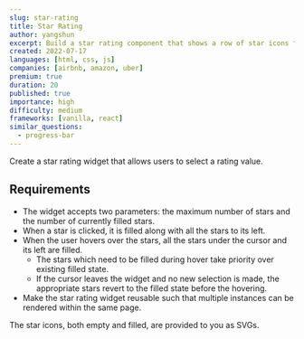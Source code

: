```yaml
---
slug: star-rating
title: Star Rating
author: yangshun
excerpt: Build a star rating component that shows a row of star icons for users to select the number of filled stars corresponding to the rating
created: 2022-07-17
languages: [html, css, js]
companies: [airbnb, amazon, uber]
premium: true
duration: 20
published: true
importance: high
difficulty: medium
frameworks: [vanilla, react]
similar_questions:
  - progress-bar
---
```


Create a star rating widget that allows users to select a rating value.

## Requirements

- The widget accepts two parameters: the maximum number of stars and the number of currently filled stars.
- When a star is clicked, it is filled along with all the stars to its left.
- When the user hovers over the stars, all the stars under the cursor and its left are filled.
  - The stars which need to be filled during hover take priority over existing filled state.
  - If the cursor leaves the widget and no new selection is made, the appropriate stars revert to the filled state before the hovering.
- Make the star rating widget reusable such that multiple instances can be rendered within the same page.

The star icons, both empty and filled, are provided to you as SVGs.
